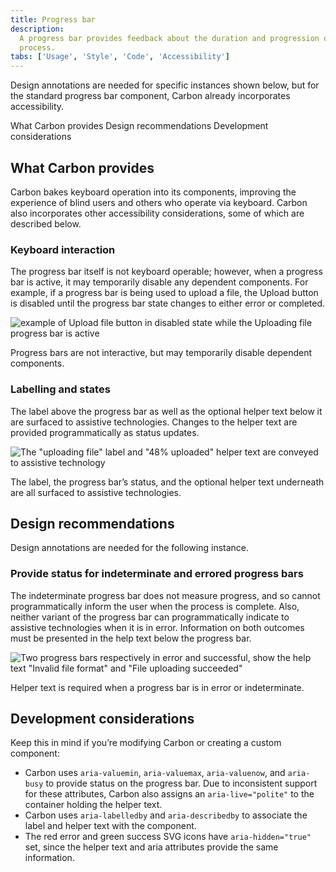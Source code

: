 ```yaml
---
title: Progress bar
description:
  A progress bar provides feedback about the duration and progression of a
  process.
tabs: ['Usage', 'Style', 'Code', 'Accessibility']
---
```


<PageDescription>

Design annotations are needed for specific instances shown below, but for the
standard progress bar component, Carbon already incorporates accessibility.

</PageDescription>

<AnchorLinks>

<AnchorLink>What Carbon provides</AnchorLink>
<AnchorLink>Design recommendations</AnchorLink>
<AnchorLink>Development considerations</AnchorLink>

</AnchorLinks>

## What Carbon provides

Carbon bakes keyboard operation into its components, improving the experience of
blind users and others who operate via keyboard. Carbon also incorporates other
accessibility considerations, some of which are described below.

### Keyboard interaction

The progress bar itself is not keyboard operable; however, when a progress bar
is active, it may temporarily disable any dependent components. For example, if
a progress bar is being used to upload a file, the Upload button is disabled
until the progress bar state changes to either error or completed.

<Row>
<Column colLg={8}>

![example of Upload file button in disabled state while the Uploading file progress bar is active](images/progress-bar-accessibility-1.png)

<Caption>
  Progress bars are not interactive, but may temporarily disable dependent
  components.
</Caption>

</Column>
</Row>

### Labelling and states

The label above the progress bar as well as the optional helper text below it
are surfaced to assistive technologies. Changes to the helper text are provided
programmatically as status updates.

<Row>
<Column colLg={8}>

![The "uploading file" label and "48% uploaded" helper text are conveyed to assistive technology](images/progress-bar-accessibility-2.png)

<Caption>
  The label, the progress bar’s status, and the optional helper text underneath
  are all surfaced to assistive technologies.
</Caption>

</Column>
</Row>

## Design recommendations

Design annotations are needed for the following instance.

### Provide status for indeterminate and errored progress bars

The indeterminate progress bar does not measure progress, and so cannot
programmatically inform the user when the process is complete. Also, neither
variant of the progress bar can programmatically indicate to assistive
technologies when it is in error. Information on both outcomes must be presented
in the help text below the progress bar.

<Row>
<Column colLg={8}>

![Two progress bars respectively in error and successful, show the help text "Invalid file format" and "File uploading succeeded"](images/progress-bar-accessibility-3.png)

<Caption>
  Helper text is required when a progress bar is in error or indeterminate.
</Caption>

</Column>
</Row>

## Development considerations

Keep this in mind if you’re modifying Carbon or creating a custom component:

- Carbon uses `aria-valuemin`, `aria-valuemax`, `aria-valuenow`, and `aria-busy`
  to provide status on the progress bar. Due to inconsistent support for these
  attributes, Carbon also assigns an `aria-live="polite"` to the container
  holding the helper text.
- Carbon uses `aria-labelledby` and `aria-describedby` to associate the label and helper text with the component.
- The red error and green success SVG icons have `aria-hidden="true"` set, since
  the helper text and aria attributes provide the same information.
